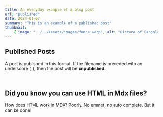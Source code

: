```yaml
---
title: An everyday example of a blog post
url: "published"
date: 2024-01-07
summary: "This is an example of a published post"
thumbnail:
    { image: "../../assets/images/fence.webp", alt: "Picture of Pergola" }
---
```


## Published Posts

A post is published in this format. If the filename is preceded with an underscore (`_`), then the post will be **unpublished**.

<br />

<h2>Did you know you can use HTML in Mdx files?</h2>
<p>
	How does HTML work in MDX? Poorly. No emmet, no auto complete. But it can be
	done!
</p>
